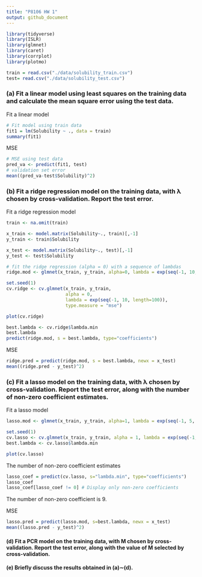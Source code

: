 ```yaml
---
title: "P8106 HW 1"
output: github_document
---
```


```r
library(tidyverse)
library(ISLR)
library(glmnet)
library(caret)
library(corrplot)
library(plotmo)
```

```r
train = read.csv("./data/solubility_train.csv")
test= read.csv("./data/solubility_test.csv")
```

### (a) Fit a linear model using least squares on the training data and calculate the mean square error using the test data.

Fit a linear model
```r
# Fit model using train data
fit1 = lm(Solubility ~ ., data = train)
summary(fit1)
```

MSE
```r
# MSE using test data
pred_va <- predict(fit1, test)
# validation set error
mean((pred_va-test$Solubility)^2)
```

### (b) Fit a ridge regression model on the training data, with λ chosen by cross-validation. Report the test error.

Fit a ridge regression model
```r
train <- na.omit(train)

x_train <- model.matrix(Solubility~., train)[,-1]
y_train <- train$Solubility

x_test <- model.matrix(Solubility~., test)[,-1]
y_test <- test$Solubility
```

```r
# fit the ridge regression (alpha = 0) with a sequence of lambdas
ridge.mod <- glmnet(x_train, y_train, alpha=0, lambda = exp(seq(-1, 10, length=100)))
```

```r
set.seed(1)
cv.ridge <- cv.glmnet(x_train, y_train, 
                      alpha = 0, 
                      lambda = exp(seq(-1, 10, length=100)), 
                      type.measure = "mse")

plot(cv.ridge)
```

```r
best.lambda <- cv.ridge$lambda.min
best.lambda
predict(ridge.mod, s = best.lambda, type="coefficients")
```

MSE
```r
ridge.pred = predict(ridge.mod, s = best.lambda, newx = x_test)
mean((ridge.pred - y_test)^2)
```


### (c) Fit a lasso model on the training data, with λ chosen by cross-validation. Report the test error, along with the number of non-zero coefficient estimates.

Fit a lasso model

```r
lasso.mod <- glmnet(x_train, y_train, alpha=1, lambda = exp(seq(-1, 5, length=100)))
```

```r
set.seed(1)
cv.lasso <- cv.glmnet(x_train, y_train, alpha = 1, lambda = exp(seq(-1, 5, length=100)))
best.lambda <- cv.lasso$lambda.min
```

```r
plot(cv.lasso)
```

The number of non-zero coefficient estimates

```r
lasso_coef = predict(cv.lasso, s="lambda.min", type="coefficients")
lasso_coef
lasso_coef[lasso_coef != 0] # Display only non-zero coefficients
```

The number of non-zero coefficient is 9.

MSE

```r
lasso.pred = predict(lasso.mod, s=best.lambda, newx = x_test)
mean((lasso.pred - y_test)^2)
```

#### (d) Fit a PCR model on the training data, with M chosen by cross-validation. Report the test error, along with the value of M selected by cross-validation.





#### (e) Briefly discuss the results obtained in (a)∼(d).